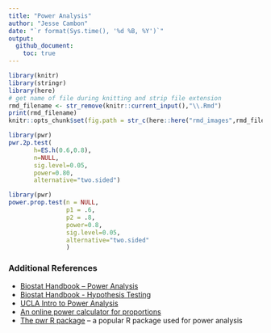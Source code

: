 ```yaml
---
title: "Power Analysis"
author: "Jesse Cambon"
date: "`r format(Sys.time(), '%d %B, %Y')`"
output:
  github_document:
    toc: true
---
```


```r
library(knitr)
library(stringr)
library(here)
# get name of file during knitting and strip file extension
rmd_filename <- str_remove(knitr::current_input(),"\\.Rmd")
print(rmd_filename)
knitr::opts_chunk$set(fig.path = str_c(here::here("rmd_images",rmd_filename),'/'),echo=TRUE) # image path
```



```r
library(pwr)
pwr.2p.test(
       h=ES.h(0.6,0.8),
       n=NULL,
       sig.level=0.05,
       power=0.80,
       alternative="two.sided")

```


```r
library(pwr)
power.prop.test(n = NULL, 
                p1 = .6, 
                p2 = .8,
                power=0.8,
                sig.level=0.05,
                alternative="two.sided"
                ) 
```


### Additional References 

* [Biostat Handbook – Power Analysis](http://www.biostathandbook.com/power.html)
* [Biostat Handbook - Hypothesis Testing](http://www.biostathandbook.com/hypothesistesting.html)
* [UCLA Intro to Power Analysis](https://stats.idre.ucla.edu/other/mult-pkg/seminars/intro-power/)
* [An online power calculator for proportions](https://www.stat.ubc.ca/~rollin/stats/ssize/b2.html)
* [The pwr R package](https://cran.r-project.org/web/packages/pwr/vignettes/pwr-vignette.html) – a popular R package used for power analysis

